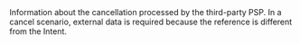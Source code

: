 
<ParamField body="ExternalData" type="object" required>
Information about the cancellation processed by the third-party PSP. In a cancel scenario, external data is required because the reference is different from the Intent.
<Expandable defaultOpen>
<ExternalProcessingDate_Cancel_Request/>
<ExternalProviderReference_Cancel_Request/>
<ExternalMerchantReference_Cancel_Request/>
<ExternalProviderName_Cancel_Request/>
<ExternalProviderPaymentMethod_Cancel_Request />
</Expandable>
</ParamField>